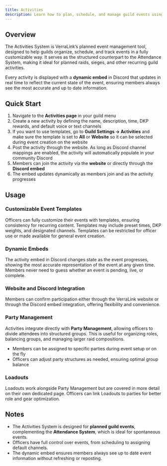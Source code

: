 ```yaml
---
title: Activities
description: Learn how to plan, schedule, and manage guild events using VerraLink's Activities System, including dynamic Discord embeds, customizable templates, and party management.
---
```


## Overview
The Activities System is VerraLink’s planned event management tool, designed to help guilds organize, schedule, and track events in a fully customizable way. It serves as the structured counterpart to the Attendance System, making it ideal for planned raids, sieges, and other recurring guild activities.

Every activity is displayed with a **dynamic embed** in Discord that updates in real time to reflect the current state of the event, ensuring members always see the most accurate and up to date information.

## Quick Start

1. Navigate to the **Activities page** in your guild menu  
2. Create a new activity by defining the name, description, time, DKP rewards, and default voice or text channels  
3. If you want to use templates, go to **Guild Settings → Activities** and make sure the template is set to **All** or **Website** so it can be selected during event creation on the website  
4. Post the activity through the website. As long as Discord channel mappings are enabled, the activity will automatically populate in your community Discord  
5. Members can join the activity via the **website** or directly through the **Discord embed**  
6. The embed updates dynamically as members join and as the activity progresses  

## Usage

### Customizable Event Templates
Officers can fully customize their events with templates, ensuring consistency for recurring content. Templates may include preset times, DKP weights, and designated channels. Templates can be restricted for officer use or made available for general event creation.

### Dynamic Embeds
The activity embed in Discord changes state as the event progresses, showing the most accurate representation of the event at any given time. Members never need to guess whether an event is pending, live, or complete.

### Website and Discord Integration
Members can confirm participation either through the VerraLink website or through the Discord embed integration, offering flexibility and convenience.

### Party Management
Activities integrate directly with **Party Management**, allowing officers to divide attendees into structured groups. This is useful for organizing roles, balancing groups, and managing larger raid compositions.  
- Members can be assigned to specific parties during event setup or on the fly  
- Officers can adjust party structures as needed, ensuring optimal group balance  

### Loadouts
Loadouts work alongside Party Management but are covered in more detail on their own dedicated page. Officers can link Loadouts to parties for better role and gear optimization.

## Notes
- The Activities System is designed for **planned guild events**, complementing the **Attendance System**, which is ideal for spontaneous events.  
- Officers have full control over events, from scheduling to assigning default channels.  
- The dynamic embed ensures members always see up to date event information without refreshing or reposting.
